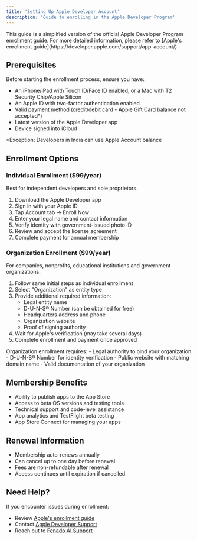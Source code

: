 ```yaml
---
title: 'Setting Up Apple Developer Account'
description: 'Guide to enrolling in the Apple Developer Program'
---
```


<Note>
This guide is a simplified version of the official Apple Developer Program enrollment guide. For more detailed information, please refer to [Apple's enrollment guide](https://developer.apple.com/support/app-account/).
</Note>

## Prerequisites

Before starting the enrollment process, ensure you have:

- An iPhone/iPad with Touch ID/Face ID enabled, or a Mac with T2 Security Chip/Apple Silicon
- An Apple ID with two-factor authentication enabled
- Valid payment method (credit/debit card - Apple Gift Card balance not accepted*)
- Latest version of the Apple Developer app
- Device signed into iCloud

*Exception: Developers in India can use Apple Account balance

## Enrollment Options

### Individual Enrollment ($99/year)
Best for independent developers and sole proprietors.

1. Download the Apple Developer app
2. Sign in with your Apple ID
3. Tap Account tab → Enroll Now
4. Enter your legal name and contact information
5. Verify identity with government-issued photo ID
6. Review and accept the license agreement
7. Complete payment for annual membership

### Organization Enrollment ($99/year)
For companies, nonprofits, educational institutions and government organizations.

1. Follow same initial steps as individual enrollment
2. Select "Organization" as entity type
3. Provide additional required information:
   - Legal entity name
   - D-U-N-S® Number (can be obtained for free)
   - Headquarters address and phone
   - Organization website
   - Proof of signing authority
4. Wait for Apple's verification (may take several days)
5. Complete enrollment and payment once approved

<Note>
Organization enrollment requires:
- Legal authority to bind your organization
- D-U-N-S® Number for identity verification
- Public website with matching domain name
- Valid documentation of your organization
</Note>

## Membership Benefits

- Ability to publish apps to the App Store
- Access to beta OS versions and testing tools
- Technical support and code-level assistance
- App analytics and TestFlight beta testing
- App Store Connect for managing your apps

## Renewal Information

- Membership auto-renews annually
- Can cancel up to one day before renewal
- Fees are non-refundable after renewal
- Access continues until expiration if cancelled

## Need Help?

If you encounter issues during enrollment:
- Review [Apple's enrollment guide](https://developer.apple.com/support/app-account/)
- Contact [Apple Developer Support](https://developer.apple.com/contact/)
- Reach out to [Fenado AI Support](mailto:hello+apple@fenado.ai)
